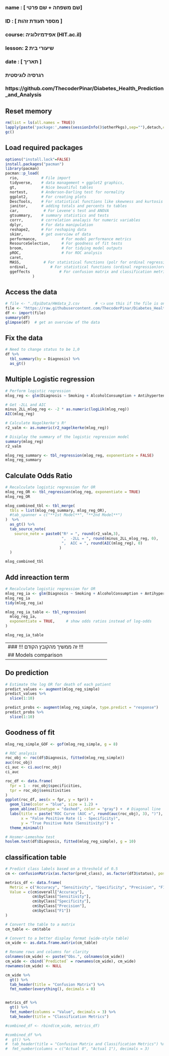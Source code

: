 ###
### name  : [ שם משפחה + שם פרטי]
### ID    : [ מספר תעודת זהות ]
### course: אפידמיולוגיה (HIT.ac.il)
### lesson: שיעורי בית 2
### date  : [ תאריך ]
###   
###  רגרסיה לוגיסטית
###
### https://github.com/ThecoderPinar/Diabetes_Health_Prediction_and_Analysis


## Reset memory
```{r setup-packages, include false}
rm(list = ls(all.names = TRUE))
lapply(paste('package:',names(sessionInfo()$otherPkgs),sep=""),detach,character.only=TRUE,unload=TRUE,force=TRUE)
gc()
```

## Load required packages
```{r load-packages, include false}
options("install.lock"=FALSE)
install.packages("pacman")
library(pacman)
pacman::p_load(
  rio,          # File import
  tidyverse,    # data management + ggplot2 graphics, 
  gt,           # Nice beuatiful tables
  nortest,      # Anderson-Darling test for normality
  ggplot2,      # For creating plots
  DescTools,    # For statistical functions like skewness and kurtosis
  janitor,      # adding totals and percents to tables
  car,           # For Levene's test and ANOVA
  gtsummary,    # summary statistics and tests
  corrr,        # correlation analayis for numeric variables
  dplyr,        # For data manipulation
  reshape2,     # For reshaping data
  skimr,        # get overview of data
  performance,           # For model performance metrics
  ResourceSelection,     # For goodness of fit tests
  broom,                 # For tidying model outputs
  pROC,                  # For ROC analysis
  caret,
  MASS,          # For statistical functions (polr for ordinal regression)ordinal
  ordinal,          # For statistical functions (ordinal regression)ordinal
  ggeffects             # For confusion matrix and classification metrics
            )
```

## Access the data
```{r read-data, echo=FALSE}
# file <- "./EpiData/HWdata_2.csv       # 👈 use this if the file is on your computer
file <- "https://raw.githubusercontent.com/ThecoderPinar/Diabetes_Health_Prediction_and_Analysis/refs/heads/main/raw/diabetes_data.csv"
df <- import(file)
summary(df)
glimpse(df)  # get an overview of the data
```

## Fix the data
```{r fix-data, echo=FALSE}
# Need to change status to be 1,0 
df %>%
  tbl_summary(by = Diagnosis) %>%
  as_gt()
```

## Multiple Logistic regression
```{r logistic_regression, echo=FALSE}
# Perform logistic regression
mlog_reg <- glm(Diagnosis ~ Smoking + AlcoholConsumption + AntihypertensiveMedications + Statins + SerumCreatinine + HbA1c + FastingBloodSugar + FamilyHistoryDiabetes , data = df, family = binomial(link = 'logit'))

# Get -2LL and AIC
minus_2LL_mlog_reg <- -2 * as.numeric(logLik(mlog_reg))
AIC(mlog_reg)

# Calculate Nagelkerke's R²
r2_valm <- as.numeric(r2_nagelkerke(mlog_reg))

# Disiplay the summary of the logistic regression model
summary(mlog_reg)
r2_valm

mlog_reg_summary <- tbl_regression(mlog_reg, exponentiate = FALSE)
mlog_reg_summary
```

## Calculate Odds Ratio
```{r OR, include=FALSE}
# Recalculate logistic regression for OR
mlog_reg_OR <- tbl_regression(mlog_reg, exponentiate = TRUE)
mlog_reg_OR

mlog_combined_tbl <- tbl_merge(
  tbls = list(mlog_reg_summary, mlog_reg_OR),
  #tab_spanner = c("**1st Model**", "**2nd Model**")
)  %>% 
  as_gt() %>%
  tab_source_note(
    source_note = paste0("R² = ", round(r2_valm,3),
                         ",  -2LL = ", round(minus_2LL_mlog_reg, 0), 
                         ",  AIC = ", round(AIC(mlog_reg), 0)
                        )
  )

mlog_combined_tbl
```

## Add inreaction term
```{r OR, include=FALSE}
# Recalculate logistic regression for OR
mlog_reg_ia <- glm(Diagnosis ~ Smoking + AlcoholConsumption + AntihypertensiveMedications + Statins + SerumCreatinine + HbA1c + FastingBloodSugar + FamilyHistoryDiabetes + Smoking:AlcoholConsumption + AntihypertensiveMedications:Statins, data = df, family = binomial(link = 'logit'))
mlog_reg_ia
tidy(mlog_reg_ia)

mlog_reg_ia_table <- tbl_regression(
  mlog_reg_ia,
  exponentiate = TRUE,     # show odds ratios instead of log-odds
)

mlog_reg_ia_table
```


--------------------------------------------------------
### !!!   זה ממשיך מהקובץ הקודם   !!! 


## Models comparison
```{r Models-comparison, include=FALSE}
# Use only the siginificant variables from the larger model
mlog_reg_simple <- glm(Diagnosis ~ Smoking + AntihypertensiveMedications + Statins + HbA1c + FastingBloodSugar + AntihypertensiveMedications:Statins, data = df, family = binomial(link = 'logit'))
anova2_result <- anova(mlog_reg_ia, mlog_reg_simple, test = 'Chisq')
anova_df2 <- as.data.frame(anova2_result)
anova_df2
annova_summary2 <- anova_df2 %>%
  mutate(Model = rownames(anova_df2)) %>%
  select(Model, everything()) %>%
  gt() %>%
  tab_header(
    title = "Model Comparison (Likelihood Ratio Test)"
  ) %>%
  fmt_number(columns = where(is.numeric), decimals = 3)
annova_summary2 
```

---------------------------------------------------------

## Do prediction
```{r OR, include=FALSE}
# Estimate the log OR for death of each patient
predict_values <- augment(mlog_reg_simple)
predict_values %>%
  slice(1:10)

predict_probs <- augment(mlog_reg_simple, type.predict = "response")
predict_probs %>%
  slice(1:10)
```

## Goodness of fit
```{r , echo=FALSE}
mlog_reg_simple_GOF <- gof(mlog_reg_simple, g = 8)

# ROC analysis
roc_obj <- roc(df$Diagnosis, fitted(mlog_reg_simple))
auc(roc_obj)  
ci_auc <- ci.auc(roc_obj)
ci_auc

roc_df <- data.frame(
  fpr = 1 - roc_obj$specificities,
  tpr = roc_obj$sensitivities
)
ggplot(roc_df, aes(x = fpr, y = tpr)) +
  geom_line(color = "blue", size = 1.2) +
  geom_abline(linetype = "dashed", color = "gray") +  # Diagonal line
  labs(title = paste("ROC Curve (AUC =", round(auc(roc_obj), 3), ")"),
       x = "False Positive Rate (1 - Specificity)",
       y = "True Positive Rate (Sensitivity)") +
  theme_minimal()

# Hosmer-Lemeshow test
hoslem.test(df$Diagnosis, fitted(mlog_reg_simple), g = 10)
```


## classification table
```{r , echo=FALSE}
# Predict class labels based on a threshold of 0.5
cm <- confusionMatrix(as.factor(pred_class), as.factor(df3$status), positive = "1")

metrics_df <- data.frame(
  Metric = c("Accuracy", "Sensitivity", "Specificity", "Precision", "F1 Score"),
  Value = c(cm$overall["Accuracy"],
            cm$byClass["Sensitivity"],
            cm$byClass["Specificity"],
            cm$byClass["Precision"],
            cm$byClass["F1"])
)

# Convert the table to a matrix
cm_table <- cm$table

# Convert to a better display format (wide-style table)
cm_wide <- as.data.frame.matrix(cm_table)

# Rename rows and columns for clarity
colnames(cm_wide) <- paste("Obs.", colnames(cm_wide))
cm_wide <- cbind(`Predicted` = rownames(cm_wide), cm_wide)
rownames(cm_wide) <- NULL

cm_wide %>%
  gt() %>%
  tab_header(title = "Confusion Matrix") %>%
  fmt_number(everything(), decimals = 0)


metrics_df %>%
  gt() %>%
  fmt_number(columns = "Value", decimals = 3) %>%
  tab_header(title = "Classification Metrics")

#combined_df <- rbind(cm_wide, metrics_df)

#combined_df %>%
#  gt() %>%
#  tab_header(title = "Confusion Matrix and Classification Metrics") %>%
#  fmt_number(columns = c("Actual 0", "Actual 1"), decimals = 3)
```
